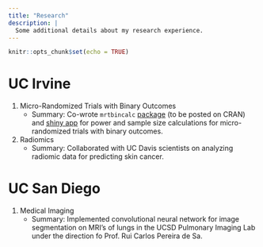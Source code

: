 ```yaml
---
title: "Research"
description: |
  Some additional details about my research experience.
---
```


```r
knitr::opts_chunk$set(echo = TRUE)
```


# UC Irvine
1. Micro-Randomized Trials with Binary Outcomes
    + Summary: Co-wrote `mrtbincalc` [package](https://github.com/stats295r-fa20/package-group9) (to be posted on CRAN) and [shiny app](https://github.com/stats295r-fa20/shiny-group5) for power and sample size calculations for micro-randomized trials with binary outcomes.


1. Radiomics
    + Summary: Collaborated with UC Davis scientists on analyzing radiomic data for predicting skin cancer.

# UC San Diego
1. Medical Imaging
    + Summary: Implemented convolutional neural network for image segmentation on MRI's of lungs in the UCSD Pulmonary Imaging Lab under the direction fo Prof. Rui Carlos Pereira de Sa. 